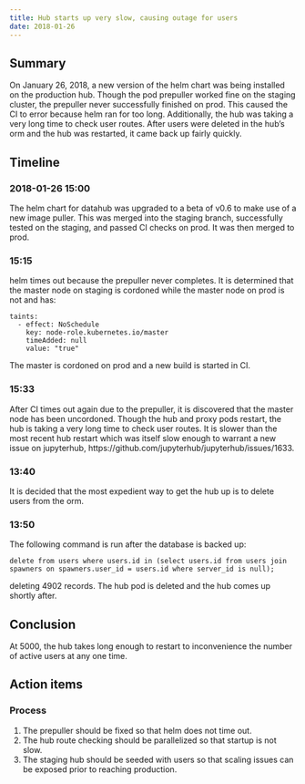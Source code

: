 ```yaml
---
title: Hub starts up very slow, causing outage for users
date: 2018-01-26
---
```


## Summary

On January 26, 2018, a new version of the helm chart was being installed on the production hub. Though the pod prepuller worked fine on the staging cluster, the prepuller never successfully finished on prod. This caused the CI to error because helm ran for too long. Additionally, the hub was taking a very long time to check user routes. After users were deleted in the hub's orm and the hub was restarted, it came back up fairly quickly.

## Timeline

### 2018-01-26 15:00

The helm chart for datahub was upgraded to a beta of v0.6 to make use of a new image puller. This was merged into the staging branch, successfully tested on the staging, and passed CI checks on prod. It was then merged to prod.

### 15:15

helm times out because the prepuller never completes. It is determined that the master node on staging is cordoned while the master node on prod is not and has:

```
taints:
  - effect: NoSchedule
    key: node-role.kubernetes.io/master
    timeAdded: null
    value: "true"
```

The master is cordoned on prod and a new build is started in CI.

### 15:33

After CI times out again due to the prepuller, it is discovered that the master node has been uncordoned. Though the hub and proxy pods restart, the hub is taking a very long time to check user routes. It is slower than the most recent hub restart which was itself slow enough to warrant a new issue on jupyterhub, https://github.com/jupyterhub/jupyterhub/issues/1633.

### 13:40

It is decided that the most expedient way to get the hub up is to delete users from the orm.

### 13:50

The following command is run after the database is backed up:

`delete from users where users.id in (select users.id from users join spawners on spawners.user_id = users.id where server_id is null);`

deleting 4902 records. The hub pod is deleted and the hub comes up shortly after.

## Conclusion

At 5000, the hub takes long enough to restart to inconvenience the number of active users at any one time.

## Action items

### Process

1. The prepuller should be fixed so that helm does not time out.
1. The hub route checking should be parallelized so that startup is not slow.
1. The staging hub should be seeded with users so that scaling issues can be exposed prior to reaching production.
